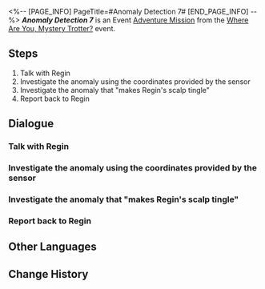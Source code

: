 <%-- [PAGE_INFO]
PageTitle=#Anomaly Detection 7#
[END_PAGE_INFO] --%>
{{Stub|Dialogue.}}
{{Mission Infobox
|id            = 8000187
|title         = 
|image         = <!--Mission Anomaly Detection 7.png-->
|type          = Adventure
|event_name    = Where Are You, Mystery Trotter?
|chapter       = 
|requirements  = 
* [[Trailblaze Mission]] ''[[The Past Will Return as an Avalanche]]'' completed
* [[Adventure Mission]] ''[[Anomaly Detection 6]]'' completed
* Reach [[Trailblaze Level]] 21
|summary       = <!--official mission summary from Fate's Atlas-->
|characters    = Antonia; Balaway; Confused Kid; Elaine; Exhilarated Kid; Fidora; Gertie; Maxime; Old Goethe; Regin; Regin (?); Rossy; Serious Kid; Tanya; Trailblazer
|startLocation = [[Jarilo-VI]] - [[Hotel Lobby]]
|world         = Jarilo-VI
|area          = Hotel Lobby
|prev          = Anomaly Detection 6
|next          = 
|rewards       = Credit*5,000
}}
'''''Anomaly Detection 7''''' is an Event [[Adventure Mission]] from the [[Where Are You, Mystery Trotter?]] event.

==Steps==
# Talk with Regin
# Investigate the anomaly using the coordinates provided by the sensor
# Investigate the anomaly that "makes Regin's scalp tingle"
# Report back to Regin

<!--
==Gameplay Notes==

--><!--
==Trial Character==

-->
==Dialogue==
{{Stub Dialogue}}

===Talk with Regin{{subst:void|<!--800018701-->}}===
{{Mission Description|type=adventure|location=Hotel Lobby|Regin's sensor found something again! Head to the Goethe Hotel to learn about the details!}}
{{Dialogue Start}}
:{{tx}}
{{Dialogue End}}

===Investigate the anomaly using the coordinates provided by the sensor{{subst:void|<!--800018711-->}}===
{{Mission Description|type=adventure|location=Boulder Town|update|Examine the anomaly at the site using the mysterious coordinates provided by the sensor.}}
{{Dialogue Start}}
:{{tx}}
{{Dialogue End}}

===Investigate the anomaly that "makes Regin's scalp tingle"{{subst:void|<!--800018702-->}}===
{{Mission Description|type=adventure|location=Boulder Town|update|This intuition that "makes Regin's scalp tingle"... It kinda feels different?}}
{{Dialogue Start}}
:{{tx}}
{{Dialogue End}}

===Report back to Regin{{subst:void|<!--800018712-->}}===
{{Mission Description|type=adventure|location=Hotel Lobby|update|This anomalous Trotter is different from the ones before. Regin is concerned that you might have gotten into an accident. Return to the Goethe Hotel and put each other's minds at ease!}}
{{Dialogue Start}}
:{{tx}}
{{Dialogue End}}

==Other Languages==
{{Other Languages
|en   = Anomaly Detection 7
|zhs  = 异常勘测•其七
|zht  = 異常勘測·其七
|ja   = 異常観測・7
|ko   = 이상 조사•7
|es   = Detección de anomalías&nbsp;VII
|fr   = Détection d'anomalie 7
|ru   = Обнаружение аномалии VII
|th   = ตรวจสอบความผิดปกติ 7
|vi   = Thăm Dò Bất Thường 7
|de   = Anomalieforschung (Teil 7)
|id   = Keanehan Terdeteksi 7
|pt   = Detecção de Anomalia 7
}}

==Change History==
{{Change History|1.2}}
